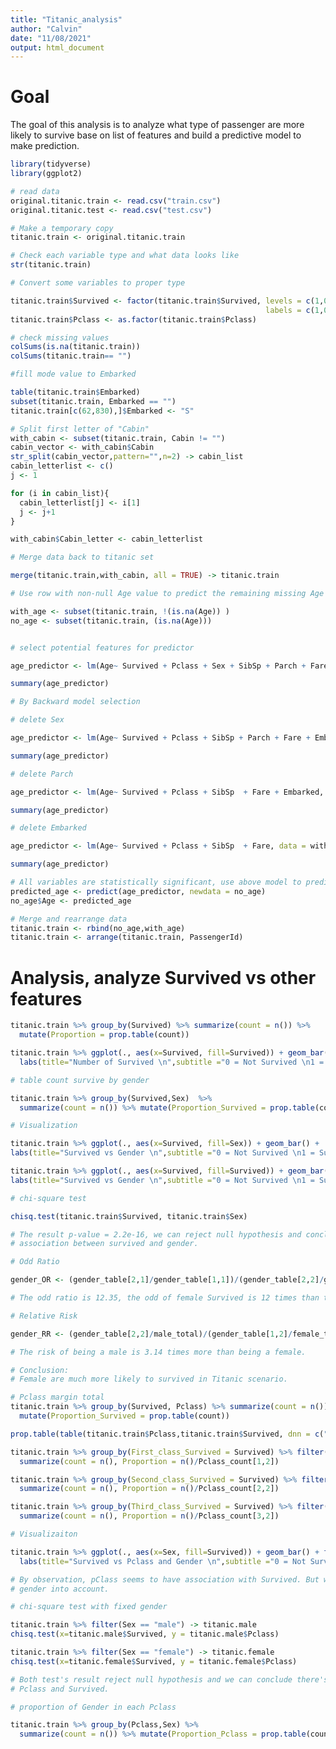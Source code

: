```yaml
---
title: "Titanic_analysis"
author: "Calvin"
date: "11/08/2021"
output: html_document
---
```


# Goal

The goal of this analysis is to analyze what type of passenger are more
likely to survive base on list of features and build a predictive model
to make prediction.


```r
library(tidyverse)
library(ggplot2)

# read data
original.titanic.train <- read.csv("train.csv")
original.titanic.test <- read.csv("test.csv")

# Make a temporary copy
titanic.train <- original.titanic.train

# Check each variable type and what data looks like
str(titanic.train)


```

```r

# Convert some variables to proper type

titanic.train$Survived <- factor(titanic.train$Survived, levels = c(1,0),
                                                         labels = c(1,0))
titanic.train$Pclass <- as.factor(titanic.train$Pclass)

# check missing values
colSums(is.na(titanic.train))
colSums(titanic.train== "")

#fill mode value to Embarked

table(titanic.train$Embarked)
subset(titanic.train, Embarked == "")
titanic.train[c(62,830),]$Embarked <- "S"

# Split first letter of "Cabin" 
with_cabin <- subset(titanic.train, Cabin != "")
cabin_vector <- with_cabin$Cabin
str_split(cabin_vector,pattern="",n=2) -> cabin_list
cabin_letterlist <- c()
j <- 1

for (i in cabin_list){
  cabin_letterlist[j] <- i[1]
  j <- j+1
}

with_cabin$Cabin_letter <- cabin_letterlist

# Merge data back to titanic set

merge(titanic.train,with_cabin, all = TRUE) -> titanic.train
```


```r

# Use row with non-null Age value to predict the remaining missing Age values

with_age <- subset(titanic.train, !(is.na(Age)) )
no_age <- subset(titanic.train, (is.na(Age)))


# select potential features for predictor

age_predictor <- lm(Age~ Survived + Pclass + Sex + SibSp + Parch + Fare + Embarked, data = with_age)

summary(age_predictor)

# By Backward model selection

# delete Sex

age_predictor <- lm(Age~ Survived + Pclass + SibSp + Parch + Fare + Embarked, data = with_age)

summary(age_predictor)

# delete Parch

age_predictor <- lm(Age~ Survived + Pclass + SibSp  + Fare + Embarked, data = with_age)

summary(age_predictor)

# delete Embarked

age_predictor <- lm(Age~ Survived + Pclass + SibSp  + Fare, data = with_age)

summary(age_predictor)

# All variables are statistically significant, use above model to predict missing age
predicted_age <- predict(age_predictor, newdata = no_age)
no_age$Age <- predicted_age

# Merge and rearrange data
titanic.train <- rbind(no_age,with_age)
titanic.train <- arrange(titanic.train, PassengerId)
```


# Analysis, analyze Survived vs other features

```r

titanic.train %>% group_by(Survived) %>% summarize(count = n()) %>%
  mutate(Proportion = prop.table(count))

titanic.train %>% ggplot(., aes(x=Survived, fill=Survived)) + geom_bar() + 
  labs(title="Number of Survived \n",subtitle ="0 = Not Survived \n1 = Survived")

```


```r

# table count survive by gender

titanic.train %>% group_by(Survived,Sex)  %>%  
  summarize(count = n()) %>% mutate(Proportion_Survived = prop.table(count))

# Visualization

titanic.train %>% ggplot(., aes(x=Survived, fill=Sex)) + geom_bar() +
labs(title="Survived vs Gender \n",subtitle ="0 = Not Survived \n1 = Survived")

titanic.train %>% ggplot(., aes(x=Survived, fill=Survived)) + geom_bar() + facet_wrap(~Sex) +
labs(title="Survived vs Gender \n",subtitle ="0 = Not Survived \n1 = Survived")

# chi-square test

chisq.test(titanic.train$Survived, titanic.train$Sex)

# The result p-value = 2.2e-16, we can reject null hypothesis and conclude there's
# association between survived and gender.

# Odd Ratio

gender_OR <- (gender_table[2,1]/gender_table[1,1])/(gender_table[2,2]/gender_table[1,2])

# The odd ratio is 12.35, the odd of female Survived is 12 times than the odd of male Survived.

# Relative Risk

gender_RR <- (gender_table[2,2]/male_total)/(gender_table[1,2]/female_total)

# The risk of being a male is 3.14 times more than being a female.

# Conclusion: 
# Female are much more likely to survived in Titanic scenario.
```

```r

# Pclass margin total
titanic.train %>% group_by(Survived, Pclass) %>% summarize(count = n()) %>%   
  mutate(Proportion_Survived = prop.table(count))

prop.table(table(titanic.train$Pclass,titanic.train$Survived, dnn = c("Pclass","Survived")))

titanic.train %>% group_by(First_class_Survived = Survived) %>% filter(Pclass == "1" ) %>% 
  summarize(count = n(), Proportion = n()/Pclass_count[1,2])

titanic.train %>% group_by(Second_class_Survived = Survived) %>% filter(Pclass == "2" ) %>% 
  summarize(count = n(), Proportion = n()/Pclass_count[2,2])

titanic.train %>% group_by(Third_class_Survived = Survived) %>% filter(Pclass == "3" ) %>% 
  summarize(count = n(), Proportion = n()/Pclass_count[3,2])

# Visualizaiton

titanic.train %>% ggplot(., aes(x=Sex, fill=Survived)) + geom_bar() + facet_wrap(~Pclass) +
  labs(title="Survived vs Pclass and Gender \n",subtitle ="0 = Not Survived \n1 = Survived")

# By observation, pClass seems to have association with Survived. But we also want to take
# gender into account.

# chi-square test with fixed gender

titanic.train %>% filter(Sex == "male") -> titanic.male
chisq.test(x=titanic.male$Survived, y = titanic.male$Pclass)

titanic.train %>% filter(Sex == "female") -> titanic.female
chisq.test(x=titanic.female$Survived, y = titanic.female$Pclass)

# Both test's result reject null hypothesis and we can conclude there's association between
# Pclass and Survived.

# proportion of Gender in each Pclass

titanic.train %>% group_by(Pclass,Sex) %>%
  summarize(count = n()) %>% mutate(Proportion_Pclass = prop.table(count))




```

